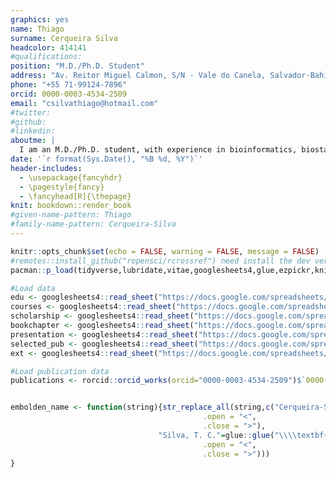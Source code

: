 ```yaml
---
graphics: yes
name: Thiago
surname: Cerqueira Silva
headcolor: 414141
#qualifications: 
position: "M.D./Ph.D. Student"
address: "Av. Reitor Miguel Calmon, S/N - Vale do Canela, Salvador-Bahia"
phone: "+55 71-99124-7896"
orcid: 0000-0003-4534-2509
email: "csilvathiago@hotmail.com"
#twitter: 
#github: 
#linkedin: 
aboutme: |
  I am an M.D./Ph.D. student, with experience in bioinformatics, biostatistics, and epidemiology. My primary research interests are study design and data analysis.
date: '`r format(Sys.Date(), "%B %d, %Y")`'
header-includes:
  - \usepackage{fancyhdr}
  - \pagestyle{fancy}
  - \fancyhead[R]{\thepage}
knit: bookdown::render_book
#given-name-pattern: Thiago
#family-name-pattern: Cerqueira-Silva
---
```


```r
knitr::opts_chunk$set(echo = FALSE, warning = FALSE, message = FALSE)
#remotes::install_github("ropensci/rcrossref") need install the dev version
pacman::p_load(tidyverse,lubridate,vitae,googlesheets4,glue,ezpickr,knitr, fuzzyjoin,rcrossref)

#Load data
edu <- googlesheets4::read_sheet("https://docs.google.com/spreadsheets/d/1SMZKNv8BK7r-o720I-gsbT4w5ng2jqqoWXiYpnPRSYY/edit?usp=sharing",sheet = "Education")
courses <- googlesheets4::read_sheet("https://docs.google.com/spreadsheets/d/1SMZKNv8BK7r-o720I-gsbT4w5ng2jqqoWXiYpnPRSYY/edit?usp=sharing",sheet = "Courses") %>%  arrange(type,desc(year)) 
scholarship <- googlesheets4::read_sheet("https://docs.google.com/spreadsheets/d/1SMZKNv8BK7r-o720I-gsbT4w5ng2jqqoWXiYpnPRSYY/edit?usp=sharing",sheet = "Scholarships") %>%  arrange(desc(endYear)) 
bookchapter <- googlesheets4::read_sheet("https://docs.google.com/spreadsheets/d/1SMZKNv8BK7r-o720I-gsbT4w5ng2jqqoWXiYpnPRSYY/edit?usp=sharing",sheet = "Book_chapters") %>%  arrange(desc(year))
presentation <- googlesheets4::read_sheet("https://docs.google.com/spreadsheets/d/1SMZKNv8BK7r-o720I-gsbT4w5ng2jqqoWXiYpnPRSYY/edit?usp=sharing",sheet = "Presentation") %>%  arrange(desc(year)) %>% filter(filter=="TRUE")
selected_pub <- googlesheets4::read_sheet("https://docs.google.com/spreadsheets/d/1SMZKNv8BK7r-o720I-gsbT4w5ng2jqqoWXiYpnPRSYY/edit?usp=sharing",sheet = "selected_pub") #file in google sheets with publication relavence order
ext <- googlesheets4::read_sheet("https://docs.google.com/spreadsheets/d/1SMZKNv8BK7r-o720I-gsbT4w5ng2jqqoWXiYpnPRSYY/edit?usp=sharing",sheet = "ext") #file in google sheets with publication relavence order

#Load publication data
publications <- rorcid::orcid_works(orcid="0000-0003-4534-2509")$`0000-0003-4534-2509`$works


embolden_name <- function(string){str_replace_all(string,c("Cerqueira-Silva, T."=glue::glue("\\\\textbf{Cerqueira-Silva, T.}",
                                           .open = "<",
                                           .close = ">"),
                                 "Silva, T. C."=glue::glue("\\\\textbf{Silva, T. C.}",
                                           .open = "<",
                                           .close = ">")))
}

```

